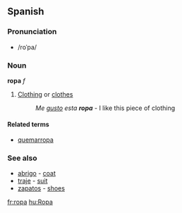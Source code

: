 ==Spanish==
===Pronunciation===
*/roˈpa/

===Noun===
'''ropa''' ''f''

#[[Clothing]] or [[clothes]]
#:''Me [[gustar|gusto]] esta '''ropa''''' - I like this piece of clothing

====Related terms====
*[[quemarropa]]

===See also===
*[[abrigo]] - [[coat]]
*[[traje]] - [[suit]]
*[[zapato]]s - [[shoe]]s

[[fr:ropa]]
[[hu:Ropa]]